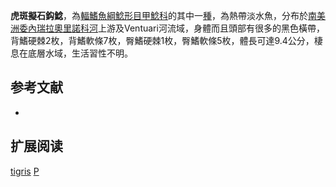 {{Speciesbox
| name = 虎斑擬石鈎鯰
| image = 
| image_width = 250px
| image_caption = 
| status = NE
| status_system = IUCN3.1
| genus = Pseudolithoxus
| species = tigris
| authority = Armbruster & Provenzano, 2000
| synonyms = *''Lasiancistrus tigris'', Armbruster & Provenzano, 2000
}} 
'''虎斑擬石鈎鯰'''，為[[輻鰭魚綱|輻鰭魚綱]][[鯰形目|鯰形目]][[甲鯰科|甲鯰科]]的其中一[[種|種]]，為熱帶淡水魚，分布於[[南美洲|南美洲]][[委內瑞拉|委內瑞拉]][[奧里諾科河|奧里諾科河]]上游及Ventuari河流域，身體而且頭部有很多的黑色橫帶，背鰭硬棘2枚，背鰭軟條7枚，臀鰭硬棘1枚，臀鰭軟條5枚，體長可達9.4公分，棲息在底層水域，生活習性不明。

== 参考文献 ==
*{{FishBase_species|genus=Pseudolithoxus|species=tigris|year=2014|month=11}}

== 扩展阅读 ==
{{refbegin}}
{{wikispecies-inline|Pseudolithoxus tigris|虎斑擬石鈎鯰}}
{{refend}}
{{Taxonbar|from=Q3759185}}

[[Category:擬石鈎鯰屬|tigris]]
[[Category:2000年描述的鱼类|P]]
